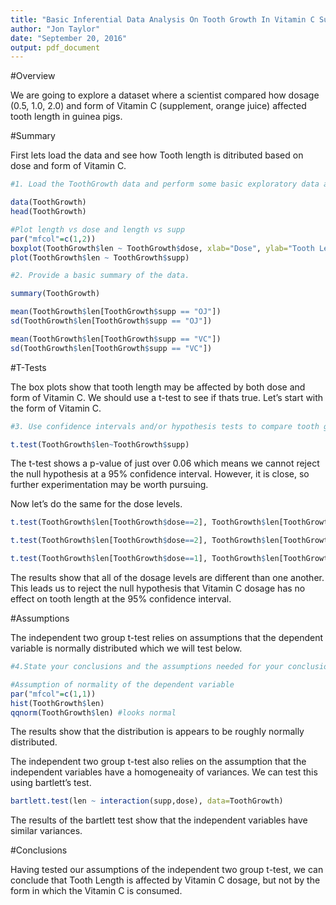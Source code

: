 ```yaml
---
title: "Basic Inferential Data Analysis On Tooth Growth In Vitamin C Supplemented Guinea Pigs"
author: "Jon Taylor"
date: "September 20, 2016"
output: pdf_document
---
```


#Overview

We are going to explore  a dataset where a scientist compared how dosage (0.5, 1.0, 2.0) 
and form of Vitamin C (supplement, orange juice) affected tooth length in 
guinea pigs.

#Summary

First lets load the data and see how Tooth length is ditributed based on dose
and form of Vitamin C.

```R
#1. Load the ToothGrowth data and perform some basic exploratory data analyses

data(ToothGrowth)
head(ToothGrowth)

#Plot length vs dose and length vs supp
par("mfcol"=c(1,2))
boxplot(ToothGrowth$len ~ ToothGrowth$dose, xlab="Dose", ylab="Tooth Length")
plot(ToothGrowth$len ~ ToothGrowth$supp)
```


```R

#2. Provide a basic summary of the data.

summary(ToothGrowth)

mean(ToothGrowth$len[ToothGrowth$supp == "OJ"])
sd(ToothGrowth$len[ToothGrowth$supp == "OJ"])

mean(ToothGrowth$len[ToothGrowth$supp == "VC"])
sd(ToothGrowth$len[ToothGrowth$supp == "VC"])

```

#T-Tests

The box plots show that tooth length may be affected by both dose and form of 
Vitamin C. We should use a t-test to see if thats true. Let's start with the form
of Vitamin C.

```R
#3. Use confidence intervals and/or hypothesis tests to compare tooth growth #by supp and dose. (Only use the techniques from class, even if there's other #approaches worth considering)

t.test(ToothGrowth$len~ToothGrowth$supp)

```

The t-test shows a p-value of just over 0.06 which means we cannot reject the null
hypothesis at a 95% confidence interval. However, it is close, so further 
experimentation may be worth pursuing. 

Now let's do the same for the dose levels.
```R

t.test(ToothGrowth$len[ToothGrowth$dose==2], ToothGrowth$len[ToothGrowth$dose==0.5])

t.test(ToothGrowth$len[ToothGrowth$dose==2], ToothGrowth$len[ToothGrowth$dose==1])

t.test(ToothGrowth$len[ToothGrowth$dose==1], ToothGrowth$len[ToothGrowth$dose==0.5])
```

The results show that all of the dosage levels are different than one another.
This leads us to reject the null hypothesis that Vitamin C dosage has no effect 
on tooth length at the 95% confidence interval.

#Assumptions

The independent two group t-test relies on assumptions that the dependent 
variable is normally distributed which we will test below.

```R
#4.State your conclusions and the assumptions needed for your conclusions.

#Assumption of normality of the dependent variable
par("mfcol"=c(1,1))
hist(ToothGrowth$len)
qqnorm(ToothGrowth$len) #looks normal
```

The results show that the distribution is appears to be roughly normally distributed.

The independent two group t-test also relies on the assumption that the independent
variables have a homogeneaity of variances. We can test this using bartlett's test.

```R
bartlett.test(len ~ interaction(supp,dose), data=ToothGrowth)
```

The results of the bartlett test show that the independent variables have
similar variances.

#Conclusions

Having tested our assumptions of the independent two group t-test, 
we can conclude that Tooth Length is affected by Vitamin C dosage, but not 
by the form in which the Vitamin C is consumed. 
